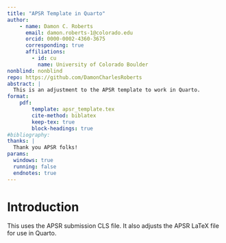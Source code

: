 ---
title: "APSR Template in Quarto"
author: 
    - name: Damon C. Roberts
      email: damon.roberts-1@colorado.edu
      orcid: 0000-0002-4360-3675
      corresponding: true
      affiliations:
        - id: cu
          name: University of Colorado Boulder
nonblind: nonblind
repo: https://github.com/DamonCharlesRoberts
abstract: |
  This is an adjustment to the APSR template to work in Quarto.
format: 
    pdf:
        template: apsr_template.tex
        cite-method: biblatex
        keep-tex: true
        block-headings: true
#bibliography:
thanks: |
  Thank you APSR folks!
params:
  windows: true
  running: false
  endnotes: true
---

# Introduction

This uses the APSR submission CLS file. It also adjusts the APSR LaTeX file for use in Quarto.